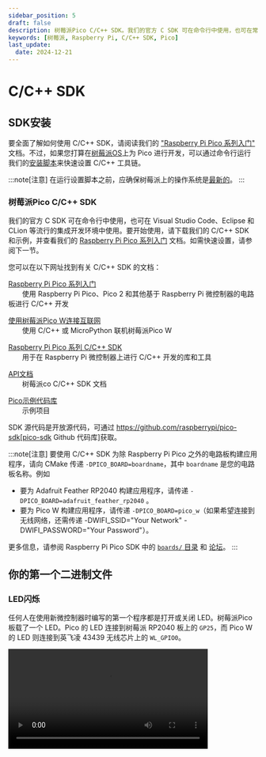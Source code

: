 ```yaml
---
sidebar_position: 5
draft: false
description: 树莓派Pico C/C++ SDK。我们的官方 C SDK 可在命令行中使用，也可在常用的集成开发环境（如 Visual Studio Code、Eclipse 和 CLion）中使用。要开始使用，请下载我们的 C/C++ SDK 和示例，并查看我们的"入门"文档。如需快速安装，请参阅下一节。
keywords: [树莓派, Raspberry Pi, C/C++ SDK, Pico]
last_update: 
  date: 2024-12-21
---
```


# C/C++ SDK

## SDK安装
要全面了解如何使用 C/C++ SDK，请阅读我们的 ["Raspberry Pi Pico 系列入门"](https://datasheets.raspberrypi.com/pico/getting-started-with-pico.pdf) 文档。不过，如果您打算在[树莓派OS](../computers/os.mdx)上为 Pico 进行开发，可以通过命令行运行我们的[安装脚本](https://raw.githubusercontent.com/raspberrypi/pico-setup/master/pico_setup.sh)来快速设置 C/C++ 工具链。

:::note[注意]
在运行设置脚本之前，应确保树莓派上的操作系统是[最新的](../computers/os.mdx#升级软件)。
:::

### 树莓派Pico C/C++ SDK

我们的官方 C SDK 可在命令行中使用，也可在 Visual Studio Code、Eclipse 和 CLion 等流行的集成开发环境中使用。要开始使用，请下载我们的 C/C++ SDK 和示例，并查看我们的 [Raspberry Pi Pico 系列入门](https://datasheets.raspberrypi.com/pico/getting-started-with-pico.pdf) 文档。如需快速设置，请参阅下一节。

您可以在以下网址找到有关 C/C++ SDK 的文档：

[Raspberry Pi Pico 系列入门](https://datasheets.raspberrypi.com/pico/getting-started-with-pico.pdf)<br />
&emsp;&emsp;使用 Raspberry Pi Pico、Pico 2 和其他基于 Raspberry Pi 微控制器的电路板进行 C/C++ 开发

[使用树莓派Pico W连接互联网](https://datasheets.raspberrypi.com/picow/connecting-to-the-internet-with-pico-w.pdf)<br />
&emsp;&emsp;使用 C/C++ 或 MicroPython 联机树莓派Pico W

[Raspberry Pi Pico 系列 C/C++ SDK](https://datasheets.raspberrypi.com/pico/raspberry-pi-pico-c-sdk.pdf)<br />
&emsp;&emsp;用于在 Raspberry Pi 微控制器上进行 C/C++ 开发的库和工具

[API文档](https://www.raspberrypi.com/documentation/pico-sdk/index_doxygen.html)<br />
&emsp;&emsp;树莓派co C/C++ SDK 文档

[Pico示例代码库](https://github.com/raspberrypi/pico-examples)<br />
&emsp;&emsp;示例项目

SDK 源代码是开放源代码，可通过 https://github.com/raspberrypi/pico-sdk[pico-sdk Github 代码库]获取。

:::note[注意]
要使用 C/C++ SDK 为除 Raspberry Pi Pico 之外的电路板构建应用程序，请向 CMake 传递 `-DPICO_BOARD=boardname`，其中 `boardname` 是您的电路板名称。例如

* 要为 Adafruit Feather RP2040 构建应用程序，请传递 `-DPICO_BOARD=adafruit_feather_rp2040` 。
* 要为 Pico W 构建应用程序，请传递 `-DPICO_BOARD=pico_w`（如果希望连接到无线网络，还需传递 -DWIFI_SSID="Your Network" -DWIFI_PASSWORD="Your Password"）。

更多信息，请参阅 Raspberry Pi Pico SDK 中的 [`boards/` 目录](https://github.com/raspberrypi/pico-sdk/tree/master/src/boards) 和 [论坛](https://forums.raspberrypi.com/viewtopic.php?f=147&t=304393)。
:::

## 你的第一个二进制文件

### LED闪烁
任何人在使用新微控制器时编写的第一个程序都是打开或关闭 LED。树莓派Pico 板载了一个 LED。Pico 的 LED 连接到树莓派 RP2040 板上的 `GP25`，而 Pico W 的 LED 则连接到英飞凌 43439 无线芯片上的 `WL_GPIO0`。

<video controls src="/img/microcontrollers/c-sdk/Blink-an-LED.webm" alt="LED闪烁" width="80%" />

您可以通过以下方式打开或关闭闪烁、
1. 下载适用于[树莓派Pico](https://datasheets.raspberrypi.com/soft/blink.uf2)或[Pico W](https://datasheets.raspberrypi.com/soft/blink_picow.uf2)的 Blink UF2。
2. 按住 BOOTSEL 按钮，将 Pico 插入树莓派或其他电脑的 USB 端口。
3. 它将挂载为名为 RPI-RP2 的大容量存储设备。
4. 将 Blink UF2 二进制文件拖放到 RPI-RP2 卷上。Pico 将重新启动。

你会看到板载 LED 指示灯闪烁。

您可以在 Github 上查看 [树莓派 Pico](https://github.com/raspberrypi/pico-examples/blob/master/blink/blink.c) 和 [Pico W](https://github.com/raspberrypi/pico-examples/blob/master/pico_w/wifi/blink/picow_blink.c) 版本的代码。

### 说 "Hello World"
任何人编写的下一个程序都是通过 USB 串行连接说 "Hello World"。

<video controls src="/img/microcontrollers/c-sdk/Hello-World.webm" alt="Hello World" width="80%" />

1. 载 ["Hello World" UF2](https://datasheets.raspberrypi.com/soft/hello_world.uf2)。
2. 按住 BOOTSEL 按钮，将 Pico 插入树莓派或其他计算机的 USB 端口。
3. 它将挂载为名为 RPI-RP2 的大容量存储设备。
4. 将 "Hello World" UF2 二进制文件拖放到 RPI-RP2 卷上。Pico 将重新启动。
5. 打开终端窗口并键入
```sh
sudo apt install minicom
minicom -b 115200 -o -D /dev/ttyACM0
```
你应该会看到 "Hello, world!"打印到终端。

您可以在 [Github](https://github.com/raspberrypi/pico-examples/blob/master/hello_world/usb/hello_usb.c) 上查看代码

## 快速启动自己的项目
:::note[注意]
以下说明较为简短，且仅基于 Linux。有关其他平台的详细步骤和一般说明，我们建议您参阅[《Raspberry Pi Pico 系列入门》](https://datasheets.raspberrypi.com/pico/getting-started-with-pico.pdf)和[《树莓派Pico C/C++ SDK》](https://datasheets.raspberrypi.com/pico/raspberry-pi-pico-c-sdk.pdf)两本书。
:::
安装 CMake（至少 3.13 版）和 GCC 交叉编译器
```sh
sudo apt install cmake gcc-arm-none-eabi libnewlib-arm-none-eabi libstdc++-arm-none-eabi-newlib
```
在本地克隆树莓派Pico SDK，将项目设置为使用树莓派Pico SDK：
```sh
git clone https://github.com/raspberrypi/pico-sdk.git
```

将 SDK 中的 `external/pico_sdk_import.cmake` 复制到项目目录中

将 `PICO_SDK_PATH` 设置为环境中的 SDK 位置，或稍后将其传递给 `cmake` (`-DPICO_SDK_PATH=`)。

设置 `CMakeLists.txt`，如
```cmake
cmake_minimum_required(VERSION 3.13)

# 根据 PICO_SDK_PATH 初始化 SDK
# 注意：这必须在 project() 之前进行
include(pico_sdk_import.cmake)

project(my_project)

# 初始化 树莓派Pico SDK
pico_sdk_init()

# 项目的其余部分
```
继续编写代码，有关如何编写代码的更多信息，请参阅 [pico-examples](https://github.com/raspberrypi/pico-examples) 或 [树莓派Pico C/C++ SDK](https://datasheets.raspberrypi.com/pico/raspberry-pi-pico-c-sdk.pdf) 一书。

最简单的方法是编写一个源文件（例如 `hello_world.c`）
```c
#include <stdio.h> #include "pico/stdio.h
#include "pico/stdlib.h"

int main() {
    setup_default_uart()；
    printf("Hello, world!\n")；
    return 0；
}
```
并在 CMakeLists.txt 中添加以下内容：
```cmake
add_executable(hello_world
    hello_world.c
)

# 添加聚合常用功能的 pico_stdlib 库
target_link_libraries(hello_world pico_stdlib)

# 除 ELF 文件外，创建 map/bin/hex/uf2 文件。
pico_add_extra_outputs(hello_world)
```
:::note[注意]
本示例使用默认 UART 作为 stdout；如果要使用默认 USB，请参阅 hello-usb 示例。
:::
设置 CMake 生成目录。例如，如果不使用集成开发环境：
```sh
mkdir build
cd build
cmake .
```
为树莓派Pico之外的其他板构建时，应在上述 cmake 命令中传递 `-DPICO_BOARD=board_name` ，例如 `cmake -DPICO_BOARD=pico_w ..`，以便为该特定板配置相应的 SDK 和构建选项。

这样做可以设置各种编译器定义（例如 UART 和其他硬件的默认引脚编号），在某些情况下还可以使用额外的库（例如为 `PICO_BOARD=pico_w` 构建时的无线支持），如果没有提供必要功能的板，就无法构建这些库。

有关 SDK 本身定义的板卡的列表，请查看[此目录](https://github.com/raspberrypi/pico-sdk/blob/master/src/boards/include/boards)，其中包含每个指定板卡的头文件。

从创建的联编目录中制作目标程序。
```sh
make hello_world
```
现在，您可以通过调试器加载 `hello_world.elf`，也可以通过拖放方式在 树莓派Pico 上安装和运行 `hello_world.uf2`。

<Normal />